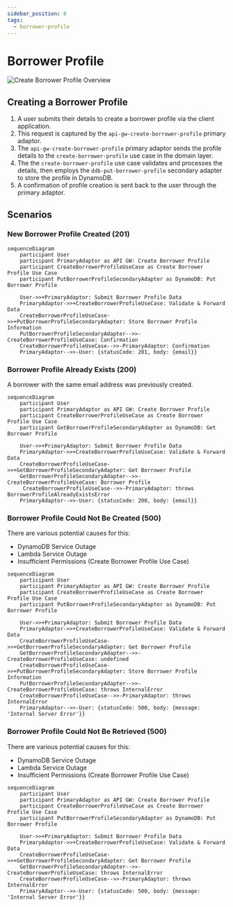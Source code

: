 ```yaml
---
sidebar_position: 6
tags:
  - borrower-profile
---
```


# Borrower Profile

![Create Borrower Profile Overview](/img/borrower/create-borrower-profile-overview.svg)

## Creating a Borrower Profile

1. A user submits their details to create a borrower profile via the client application.
2. This request is captured by the `api-gw-create-borrower-profile` primary adaptor.
3. The `api-gw-create-borrower-profile` primary adaptor sends the profile details to the `create-borrower-profile` use case in the domain layer.
4. The the `create-borrower-profile` use case validates and processes the details, then employs the `ddb-put-borrower-profile` secondary adapter to store the profile in DynamoDB.
5. A confirmation of profile creation is sent back to the user through the primary adaptor.

## Scenarios

### New Borrower Profile Created (201)

```mermaid
sequenceDiagram
    participant User
    participant PrimaryAdaptor as API GW: Create Borrower Profile
    participant CreateBorrowerProfileUseCase as Create Borrower Profile Use Case
    participant PutBorrowerProfileSecondaryAdapter as DynamoDB: Put Borrower Profile
    
    User->>+PrimaryAdaptor: Submit Borrower Profile Data
    PrimaryAdaptor->>+CreateBorrowerProfileUseCase: Validate & Forward Data
    CreateBorrowerProfileUseCase->>+PutBorrowerProfileSecondaryAdapter: Store Borrower Profile Information
    PutBorrowerProfileSecondaryAdapter-->>-CreateBorrowerProfileUseCase: Confirmation
    CreateBorrowerProfileUseCase-->>-PrimaryAdaptor: Confirmation
    PrimaryAdaptor-->>-User: {statusCode: 201, body: {email}}
```

### Borrower Profile Already Exists (200)

A borrower with the same email address was previously created.   

```mermaid
sequenceDiagram
    participant User
    participant PrimaryAdaptor as API GW: Create Borrower Profile
    participant CreateBorrowerProfileUseCase as Create Borrower Profile Use Case
    participant GetBorrowerProfileSecondaryAdapter as DynamoDB: Get Borrower Profile

    User->>+PrimaryAdaptor: Submit Borrower Profile Data
    PrimaryAdaptor->>+CreateBorrowerProfileUseCase: Validate & Forward Data
    CreateBorrowerProfileUseCase->>+GetBorrowerProfileSecondaryAdapter: Get Borrower Profile
    GetBorrowerProfileSecondaryAdapter-->>-CreateBorrowerProfileUseCase: Borrower Profile
     CreateBorrowerProfileUseCase-->>-PrimaryAdaptor: throws BorrowerProfileAlreadyExistsError
    PrimaryAdaptor-->>-User: {statusCode: 200, body: {email}}
```
   

### Borrower Profile Could Not Be Created (500)

There are various potential causes for this:

- DynamoDB Service Outage
- Lambda Service Outage
- Insufficient Permissions (Create Borrower Profile Use Case) 

```mermaid
sequenceDiagram
    participant User
    participant PrimaryAdaptor as API GW: Create Borrower Profile
    participant CreateBorrowerProfileUseCase as Create Borrower Profile Use Case
    participant PutBorrowerProfileSecondaryAdapter as DynamoDB: Put Borrower Profile
    
    User->>+PrimaryAdaptor: Submit Borrower Profile Data
    PrimaryAdaptor->>+CreateBorrowerProfileUseCase: Validate & Forward Data
    CreateBorrowerProfileUseCase->>+GetBorrowerProfileSecondaryAdapter: Get Borrower Profile
    GetBorrowerProfileSecondaryAdapter-->>-CreateBorrowerProfileUseCase: undefined
    CreateBorrowerProfileUseCase->>+PutBorrowerProfileSecondaryAdapter: Store Borrower Profile Information
    PutBorrowerProfileSecondaryAdapter-->>-CreateBorrowerProfileUseCase: throws InternalError
    CreateBorrowerProfileUseCase-->>-PrimaryAdaptor: throws InternalError
    PrimaryAdaptor-->>-User: {statusCode: 500, body: {message: 'Internal Server Error'}}
```

### Borrower Profile Could Not Be Retrieved (500)

There are various potential causes for this:

- DynamoDB Service Outage
- Lambda Service Outage
- Insufficient Permissions (Create Borrower Profile Use Case) 

```mermaid
sequenceDiagram
    participant User
    participant PrimaryAdaptor as API GW: Create Borrower Profile
    participant CreateBorrowerProfileUseCase as Create Borrower Profile Use Case
    participant PutBorrowerProfileSecondaryAdapter as DynamoDB: Put Borrower Profile
    
    User->>+PrimaryAdaptor: Submit Borrower Profile Data
    PrimaryAdaptor->>+CreateBorrowerProfileUseCase: Validate & Forward Data
    CreateBorrowerProfileUseCase->>+GetBorrowerProfileSecondaryAdapter: Get Borrower Profile
    GetBorrowerProfileSecondaryAdapter-->>-CreateBorrowerProfileUseCase: throws InternalError
    CreateBorrowerProfileUseCase-->>-PrimaryAdaptor: throws InternalError
    PrimaryAdaptor-->>-User: {statusCode: 500, body: {message: 'Internal Server Error'}}
```
